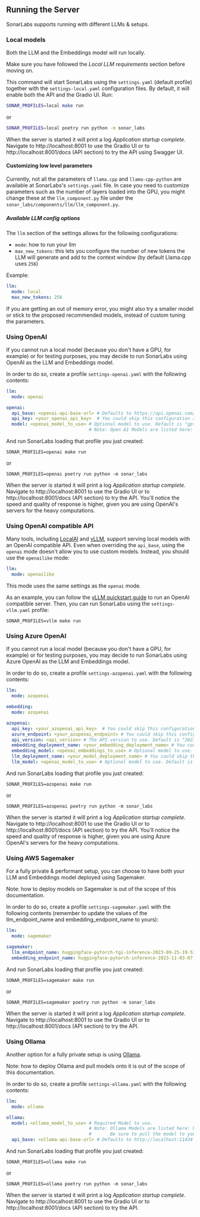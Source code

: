 ## Running the Server

SonarLabs supports running with different LLMs & setups.

### Local models

Both the LLM and the Embeddings model will run locally.

Make sure you have followed the *Local LLM requirements* section before moving on.

This command will start SonarLabs using the `settings.yaml` (default profile) together with the `settings-local.yaml`
configuration files. By default, it will enable both the API and the Gradio UI. Run:

```bash
SONAR_PROFILES=local make run
```

or

```bash
SONAR_PROFILES=local poetry run python -m sonar_labs
```

When the server is started it will print a log *Application startup complete*.
Navigate to http://localhost:8001 to use the Gradio UI or to http://localhost:8001/docs (API section) to try the API
using Swagger UI.

#### Customizing low level parameters

Currently, not all the parameters of `llama.cpp` and `llama-cpp-python` are available at SonarLabs's `settings.yaml` file.
In case you need to customize parameters such as the number of layers loaded into the GPU, you might change
these at the `llm_component.py` file under the `sonar_labs/components/llm/llm_component.py`.

##### Available LLM config options

The `llm` section of the settings allows for the following configurations:

- `mode`: how to run your llm
- `max_new_tokens`: this lets you configure the number of new tokens the LLM will generate and add to the context window (by default Llama.cpp uses `256`)

Example:

```yaml
llm:
  mode: local
  max_new_tokens: 256
```

If you are getting an out of memory error, you might also try a smaller model or stick to the proposed
recommended models, instead of custom tuning the parameters.

### Using OpenAI

If you cannot run a local model (because you don't have a GPU, for example) or for testing purposes, you may
decide to run SonarLabs using OpenAI as the LLM and Embeddings model.

In order to do so, create a profile `settings-openai.yaml` with the following contents:

```yaml
llm:
  mode: openai

openai:
  api_base: <openai-api-base-url> # Defaults to https://api.openai.com/v1
  api_key: <your_openai_api_key>  # You could skip this configuration and use the OPENAI_API_KEY env var instead
  model: <openai_model_to_use> # Optional model to use. Default is "gpt-3.5-turbo"
                               # Note: Open AI Models are listed here: https://platform.openai.com/docs/models
```

And run SonarLabs loading that profile you just created:

`SONAR_PROFILES=openai make run`

or

`SONAR_PROFILES=openai poetry run python -m sonar_labs`

When the server is started it will print a log *Application startup complete*.
Navigate to http://localhost:8001 to use the Gradio UI or to http://localhost:8001/docs (API section) to try the API.
You'll notice the speed and quality of response is higher, given you are using OpenAI's servers for the heavy
computations.

### Using OpenAI compatible API

Many tools, including [LocalAI](https://localai.io/) and [vLLM](https://docs.vllm.ai/en/latest/),
support serving local models with an OpenAI compatible API. Even when overriding the `api_base`,
using the `openai` mode doesn't allow you to use custom models. Instead, you should use the `openailike` mode:

```yaml
llm:
  mode: openailike
```

This mode uses the same settings as the `openai` mode.

As an example, you can follow the [vLLM quickstart guide](https://docs.vllm.ai/en/latest/getting_started/quickstart.html#openai-compatible-server)
to run an OpenAI compatible server. Then, you can run SonarLabs using the `settings-vllm.yaml` profile:

`SONAR_PROFILES=vllm make run`

### Using Azure OpenAI

If you cannot run a local model (because you don't have a GPU, for example) or for testing purposes, you may
decide to run SonarLabs using Azure OpenAI as the LLM and Embeddings model.

In order to do so, create a profile `settings-azopenai.yaml` with the following contents:

```yaml
llm:
  mode: azopenai

embedding:
  mode: azopenai

azopenai:
  api_key: <your_azopenai_api_key>  # You could skip this configuration and use the AZ_OPENAI_API_KEY env var instead
  azure_endpoint: <your_azopenai_endpoint> # You could skip this configuration and use the AZ_OPENAI_ENDPOINT env var instead
  api_version: <api_version> # The API version to use. Default is "2023_05_15"
  embedding_deployment_name: <your_embedding_deployment_name> # You could skip this configuration and use the AZ_OPENAI_EMBEDDING_DEPLOYMENT_NAME env var instead
  embedding_model: <openai_embeddings_to_use> # Optional model to use. Default is "text-embedding-ada-002" 
  llm_deployment_name: <your_model_deployment_name> # You could skip this configuration and use the AZ_OPENAI_LLM_DEPLOYMENT_NAME env var instead
  llm_model: <openai_model_to_use> # Optional model to use. Default is "gpt-35-turbo"
```

And run SonarLabs loading that profile you just created:

`SONAR_PROFILES=azopenai make run`

or

`SONAR_PROFILES=azopenai poetry run python -m sonar_labs`

When the server is started it will print a log *Application startup complete*.
Navigate to http://localhost:8001 to use the Gradio UI or to http://localhost:8001/docs (API section) to try the API.
You'll notice the speed and quality of response is higher, given you are using Azure OpenAI's servers for the heavy
computations.

### Using AWS Sagemaker

For a fully private & performant setup, you can choose to have both your LLM and Embeddings model deployed using Sagemaker.

Note: how to deploy models on Sagemaker is out of the scope of this documentation.

In order to do so, create a profile `settings-sagemaker.yaml` with the following contents (remember to
update the values of the llm_endpoint_name and embedding_endpoint_name to yours):

```yaml
llm:
  mode: sagemaker

sagemaker:
  llm_endpoint_name: huggingface-pytorch-tgi-inference-2023-09-25-19-53-32-140
  embedding_endpoint_name: huggingface-pytorch-inference-2023-11-03-07-41-36-479
```

And run SonarLabs loading that profile you just created:

`SONAR_PROFILES=sagemaker make run`

or

`SONAR_PROFILES=sagemaker poetry run python -m sonar_labs`

When the server is started it will print a log *Application startup complete*.
Navigate to http://localhost:8001 to use the Gradio UI or to http://localhost:8001/docs (API section) to try the API.

### Using Ollama

Another option for a fully private setup is using [Ollama](https://ollama.ai/).

Note: how to deploy Ollama and pull models onto it is out of the scope of this documentation.

In order to do so, create a profile `settings-ollama.yaml` with the following contents:

```yaml
llm:
  mode: ollama

ollama:
  model: <ollama_model_to_use> # Required Model to use.
                               # Note: Ollama Models are listed here: https://ollama.ai/library
                               #       Be sure to pull the model to your Ollama server
  api_base: <ollama-api-base-url> # Defaults to http://localhost:11434
```

And run SonarLabs loading that profile you just created:

`SONAR_PROFILES=ollama make run`

or

`SONAR_PROFILES=ollama poetry run python -m sonar_labs`

When the server is started it will print a log *Application startup complete*.
Navigate to http://localhost:8001 to use the Gradio UI or to http://localhost:8001/docs (API section) to try the API.
